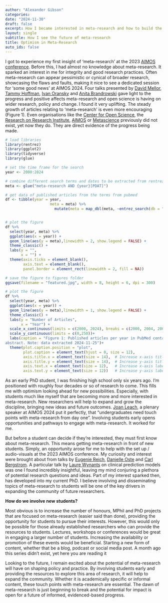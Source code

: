 ```yaml
---
author: "Alexander Gibson"
categories:
date: "2024-11-30"
draft: false
excerpt: How I became interested in meta-research and how to build the community by engaging students.
layout: single
subtitle: How I see the future of meta-research
title: Optimism in Meta-Research
auto_ids: false
---
```

I got to experience my first insight of ‘meta-research’ at the 2023 [AIMOS conference](https://aimos.community/). Before this, I had almost no knowledge about meta-research. It sparked an interest in me for integrity and good research practices. Often meta-research can appear pessimistic or cynical of broader research, showcasing the flaws and faults, making it nice to see a dedicated session for ‘some good news’ at AIMOS 2024. Four talks presented by [David Mellor](https://www.cos.io/team/david-mellor), [Tammy Hoffman](https://bond.edu.au/profile/tammy-hoffmann), [Ivan Oransky](https://retractionwatch.com/meet-the-retraction-watch-staff/about/) and [Anita Brandrowski](https://profiles.ucsd.edu/anita.bandrowski) gave light to the progress and positive affects meta-research and open science is having on wider research, policy and change. I found it very uplifting. The steady growth of articles relating to 'meta-research' is even more encouraging (Figure 1). Even organisations like the [Center for Open Science](https://www.cos.io/), the [Research on Research Institute](https://researchonresearch.org/), [AIMOS](https://aimos.community/) or [Metascience](https://metascience.info/) previously did not exist, yet now they do. They are direct evidence of the progress being made. 

```r
# load libraries
library(rentrez)
library(ggplot2)
library(tidyverse)
library(glue)

# set the time frame for the search
year <- 2000:2024

# combine different search terms and dates to be extracted from rentrez
meta <- glue("meta-research AND {year}[PDAT]")

# get data of published articles from the terms from pubmed 
df <- tibble(year = year,
                    meta = meta) %>% 
                      mutate(meta = map_dbl(meta, ~entrez_search(db = "pubmed", term = .x)$count))


# plot the figure
df %>% 
  select(year, meta) %>% 
  ggplot(aes(x = year)) +
  geom_line(aes(y = meta),linewidth = 2, show.legend = FALSE) +
  theme_classic() +
  labs(y = "",
       x = "") +
  theme(axis.ticks = element_blank(),
        axis.text = element_blank(),
        panel.border = element_rect(linewidth = 2, fill = NA))

# save the figure to figures folder
ggsave(filename = "featured.jpg", width = 8, height = 6, dpi = 300)
```

```r
# plot the figure
df %>% 
  select(year, meta) %>% 
  ggplot(aes(x = year)) +
  geom_line(aes(y = meta),linewidth = 1, show.legend = FALSE) +
  theme_classic() +
  labs(y = "Number of Articles",
       x = "Year") +
  scale_x_continuous(limits = c(2000, 2024), breaks = c(2000, 2004, 2008, 2012, 2016, 2020, 2024))+
  scale_y_continuous(limits = c(0,250))+
  labs(caption = "Figure 1: Published articles per year in PubMed containing 'meta-research' in the title or
abstract. Note: data extracted 2024-11-25")+
  theme(plot.caption.position = "plot",
        plot.caption = element_text(hjust = 0, size = 12),
        axis.title.x = element_text(size = 14),  # Increase x-axis title size
        axis.title.y = element_text(size = 14),  # Increase y-axis title size
        axis.text.x = element_text(size = 12),   # Increase x-axis label size
        axis.text.y = element_text(size = 12))   # Increase y-axis label size
```

As an early PhD student, I was finishing high school only six years ago. I’m positioned with roughly four decades or so of research to come. This fills me with optimism looking ahead for new possibilities. Especially, with students much like myself that are becoming more and more interested in meta-research. New researchers will help to expand and grow the discipline, bringing new ideas and future outcomes. [Joan Leach](https://cpas.anu.edu.au/people/professor-joan-leach), a plenary speaker at AIMOS 2024 put it perfectly, that “undergraduates need touch points with meta-research from day one”. Involving students early opens opportunities and pathways to engage with meta-research. It worked for me. 


But before a student can decide if they're interested, they must first know about meta-research. This means getting meta-research in front of new students. Simply, an opportunity arose for me to help with the set up / audio-visuals at the 2023 AIMOS conference. My curiosity and interest were brought about from talks by [Eugenie Reich](https://eugeniereichlaw.com/), [Danielle Oste](https://www.linkedin.com/in/danielle-oste-35194729b/?originalSubdomain=au) and [Carl Bergstrom](https://ctbergstrom.com/index.html). A particular talk by [Laure Wynants](https://www.maastrichtuniversity.nl/l-wynants) on clinical prediction models was one I found incredibly insightful, leaving my mind conjuring a plethora of potential research questions and ideas. Part of my interest sparked then, has developed into my current PhD. I believe involving and disseminating topics of meta-research to students will be one of the key drivers in expanding the community of future researchers. 

**How do we involve new students?**

Most obvious is to increase the number of honours, MPhil and PhD projects that are focused on meta-research (easier said than done), providing the opportunity for students to pursue their interests. However, this would only be possible for those already established researchers who can provide the resources to students. Lectures, workshops or conferences would be great in engaging a larger number of students. Increasing the availability or promotion of these events would be beneficial. Starting a new form of content, whether that be a blog, podcast or social media post. A month ago this series didn't exist, yet here you are reading it 

Looking to the future, I remain excited about the potential of meta-research will have on shaping policy and practice. By involving students early and providing the resources to explore this area of research, it will help to expand the community. Whether it is academically specific or informal content, these touch points with meta-research are essential. The dawn of meta-research is just beginning to break and the potential for impact is open for a future of informed, evidenced-based progress.
